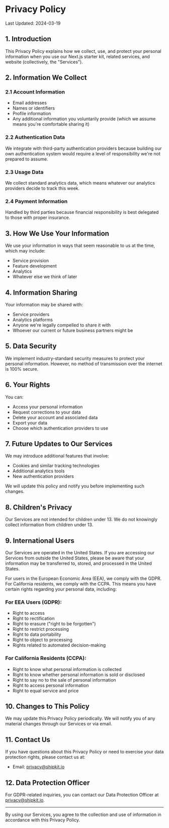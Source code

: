 # Privacy Policy

Last Updated: 2024-03-19

## 1. Introduction

This Privacy Policy explains how we collect, use, and protect your personal information when you use our Next.js starter kit, related services, and website (collectively, the "Services").

## 2. Information We Collect

### 2.1 Account Information

- Email addresses
- Names or identifiers
- Profile information
- Any additional information you voluntarily provide (which we assume means you're comfortable sharing it)

### 2.2 Authentication Data

We integrate with third-party authentication providers because building our own authentication system would require a level of responsibility we're not prepared to assume.

### 2.3 Usage Data

We collect standard analytics data, which means whatever our analytics providers decide to track this week.

### 2.4 Payment Information

Handled by third parties because financial responsibility is best delegated to those with proper insurance.

## 3. How We Use Your Information

We use your information in ways that seem reasonable to us at the time, which may include:

- Service provision
- Feature development
- Analytics
- Whatever else we think of later

## 4. Information Sharing

Your information may be shared with:

- Service providers
- Analytics platforms
- Anyone we're legally compelled to share it with
- Whoever our current or future business partners might be

## 5. Data Security

We implement industry-standard security measures to protect your personal information. However, no method of transmission over the internet is 100% secure.

## 6. Your Rights

You can:
- Access your personal information
- Request corrections to your data
- Delete your account and associated data
- Export your data
- Choose which authentication providers to use

## 7. Future Updates to Our Services

We may introduce additional features that involve:
- Cookies and similar tracking technologies
- Additional analytics tools
- New authentication providers

We will update this policy and notify you before implementing such changes.

## 8. Children's Privacy

Our Services are not intended for children under 13. We do not knowingly collect information from children under 13.

## 9. International Users

Our Services are operated in the United States. If you are accessing our Services from outside the United States, please be aware that your information may be transferred to, stored, and processed in the United States.

For users in the European Economic Area (EEA), we comply with the GDPR. For California residents, we comply with the CCPA. This means you have certain rights regarding your personal data, including:

### For EEA Users (GDPR):
- Right to access
- Right to rectification
- Right to erasure ("right to be forgotten")
- Right to restrict processing
- Right to data portability
- Right to object to processing
- Rights related to automated decision-making

### For California Residents (CCPA):
- Right to know what personal information is collected
- Right to know whether personal information is sold or disclosed
- Right to say no to the sale of personal information
- Right to access personal information
- Right to equal service and price

## 10. Changes to This Policy

We may update this Privacy Policy periodically. We will notify you of any material changes through our Services or via email.

## 11. Contact Us

If you have questions about this Privacy Policy or need to exercise your data protection rights, please contact us at:
- Email: privacy@shipkit.io

## 12. Data Protection Officer

For GDPR-related inquiries, you can contact our Data Protection Officer at privacy@shipkit.io.

---

By using our Services, you agree to the collection and use of information in accordance with this Privacy Policy.
